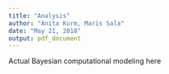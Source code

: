 ```yaml
---
title: "Analysis"
author: "Anita Kurm, Maris Sala"
date: "May 21, 2018"
output: pdf_document
---
```


Actual Bayesian computational modeling here